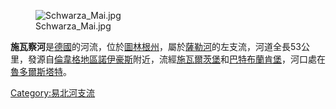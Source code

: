 [[Image:Schwarza_Mai.jpg|right]]

{{coord|50|41|0|N|11|19|21|E|display=title}}

'''施瓦察河'''是[[德國|德國]]的河流，位於[[圖林根州|圖林根州]]，屬於[[薩勒河_(易北河支流)|薩勒河]]的左支流，河道全長53公里，發源自[[倫韋格地區諾伊豪斯|倫韋格地區諾伊豪斯]]附近，流經[[施瓦爾茨堡|施瓦爾茨堡]]和[[巴特布蘭肯堡|巴特布蘭肯堡]]，河口處在[[魯多爾斯塔特|魯多爾斯塔特]]。

{{Authority control}}
{{Germany-geo-stub}}
[[Category:易北河支流|Category:易北河支流]]